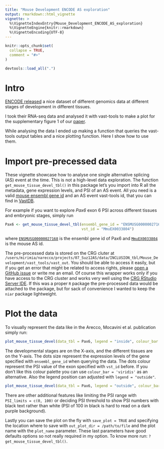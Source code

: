 ```yaml
---
title: "Mouse Development ENCODE AS exploration"
output: rmarkdown::html_vignette
vignette: >
  %\VignetteIndexEntry{Mouse_Development_ENCODE_AS_exploration}
  %\VignetteEngine{knitr::rmarkdown}
  %\VignetteEncoding{UTF-8}
---
```


```r
knitr::opts_chunk$set(
  collapse = TRUE,
  comment = "#>"
)
```

```r
devtools::load_all(".")
```

# Intro 

[ENCODE released](https://www.encodeproject.org/mouse-development-matrix/?type=Experiment&status=released&related_series.@type=OrganismDevelopmentSeries&replicates.library.biosample.organism.scientific_name=Mus+musculus) a nice dataset of different genomics data at different stages of development in different tissues.

I took their RNA-seq data and analysed it with vast-tools to make a plot for the supplementary figure 1 of our [paper](https://doi.org/10.1101/2023.04.30.538846). 

While analysing the data I ended up making a function that queries the vast-tools output tables and a nice plotting function. Here I show how to use them.

# Import pre-precessed data

These vignette showcase how to analyse one single alternative splicing (AS) event at the time. This is not a high-level data exploration. The function `get_mouse_tissue_devel_tbl()` in this package let's you import into R all the metadata, gene expression levels, and PSI of an AS event. All you need is a valid [mouse ensembl gene id](http://www.ensembl.org/Mus_musculus/Info/Index) and an AS event vast-tools id, that you can find in [VastDB](https://vastdb.crg.eu/wiki/Main_Page). 

For example if you want to explore *Pax6* exon 6 PSI across different tissues and embryonic stages, simply run

```r
Pax6 <- get_mouse_tissue_devel_tbl(ensembl_gene_id = "ENSMUSG00000027168", 
                                   vst_id = "MmuEX0033804")
```

where [`ENSMUSG00000027168`](http://www.ensembl.org/Mus_musculus/Gene/Summary?db=core;g=ENSMUSG00000027168;r=2:105499245-105527709) is the ensembl gene id of Pax6 and [`MmuEX0033804`](https://vastdb.crg.eu/event/MmuEX0033804@mm10) is the mouse AS id. 

The pre-processed data is stored on the CRG cluter at `/users/mirimia/narecco/projects/07_Suz12AS/data/INCLUSION_tbl/Mouse_Development/vast_tools/vast_out`. You should be able to access it easily, but if you get an error that might be related to access rights, please [open a GitHub issue](https://github.com/Ni-Ar/niar/issues/new) or write me an email. Of course this wrapper works only if you have access to the CRG cluster and works very well using the [CRG RStudio Server IDE](https://rstudio42.linux.crg.es/). If this was a proper `R` package the pre-processed data would be attached to the package, but for sack of convenience I wanted to keep the `niar` package lightweight. 

# Plot the data

To visually represent the data like in the Arecco, Mocavini et al. publication simply run:

```r
plot_mouse_tissue_devel(data_tbl = Pax6, legend = "inside", colour_bar = 'BlueRed')
```

The developmental stages are on the X-axis, and the different tissues are on the Y-axis. The dots size represent the expression levels of the gene specified with `ensembl_gene_id` when querying the data. The dots colour represent the PSI value of the exon specified with `vst_id` before. If you don't like this colour palette you can use `colour_bar = 'viridis'` as an alternative. Also the legend position can adjusted with `legend = "outside"`.

```r
plot_mouse_tissue_devel(data_tbl = Pax6, legend = "outside", colour_bar = 'viridis')
```

There are other additional features like limiting the PSI range with `PSI_limits = c(0, 100)` or deciding PSI threshold to show PSI numbers with black text rather than white (PSI of 100 in black is hard to read on a dark purple background). 

Lastly you can save the plot on the fly with `save_plot = TRUE` and specifying the location where to save with `out_plot_dir = /path/to/file` and the plot name with the `plot_name` parameter. These last parameters have good defaults options so not really required in my option. To know more run: `?get_mouse_tissue_devel_tbl()`. 